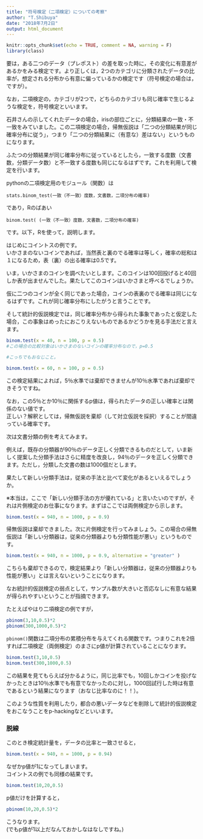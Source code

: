 ---
title: "符号検定（二項検定）についての考察"
author: "T.Shibuya"
date: "2018年7月2日"
output: html_document
---

```{r setup, include=FALSE}
knitr::opts_chunk$set(echo = TRUE, comment = NA, warning = F)
library(class)
```

要は，ある二つのデータ（プレポスト）の差を取った時に，その変化に有意差があるかをみる検定です。より正しくは，2つのカテゴリに分類されたデータの比率が，想定される分布から有意に偏っているかの検定です（符号検定の場合は，ですが）。  

なお，二項検定の，カテゴリが2つで，どちらのカテゴリも同じ確率で生じるような検定を，符号検定といいます。  


石井さんの示してくれたデータの場合，irisの部位ごとに，分類結果の一致・不一致をみていました。この二項検定の場合，帰無仮説は「二つの分類結果が同じ確率分布に従う」，つまり「二つの分類結果に（有意な）差はない」というものになります。  

ふたつの分類結果が同じ確率分布に従っているとしたら，一致する度数（文書数，分類データ数）と不一致する度数も同じになるはずです。これを利用して検定を行います。  

pythonの二項検定用のモジュール（関数）は

`stats.binom_test(一致（不一致）度数，文書数，二項分布の確率)`

であり，Rのばあい

`binom.test( (一致（不一致）度数，文書数，二項分布の確率)`


です。以下，Rを使って，説明します。   


はじめにコイントスの例です。  
いかさまのないコインであれば，当然表と裏のでる確率は等しく，確率の総和は１になるため，表（裏）の出る確率は0.5です。  

いま，いかさまのコインを調べたいとします。このコインは100回投げると40回しか表が出ませんでした。果たしてこのコインはいかさまと呼べるでしょうか。  

仮に二つのコインが全く同じであった場合，コインの表裏のでる確率は同じになるはずです。これが同じ確率分布にしたがうと言うことです。  

 そして統計的仮説検定では，同じ確率分布から得られた事象であったと仮定した場合，この事象はめったにおこりえないものであるかどうかを見る手法だと言えます。


```{r}


binom.test(x = 40, n = 100, p = 0.5)  
#この場合の比較対象はいかさまのないコインの確率分布なので，p=0.5

#こっちでもおなじこと。

binom.test(x = 60, n = 100, p = 0.5)  


```

この検定結果によれば，5％水準では棄却できませんが10％水準であれば棄却できそうですね。  

なお，この5％とか10％に関係するp値は，得られたデータの正しい確率とは関係のない値です。  
正しい？解釈としては，帰無仮説を棄却（して対立仮説を採択）することが間違っている確率です。



次は文書分類の例を考えてみます。  

例えば，既存の分類器が90％のデータ正しく分類できるものだとして，いま新しく提案した分類手法はさらに精度を改良し，94％のデータを正しく分類できます。ただし，分類した文書の数は1000個だとします。  

果たして新しい分類手法は，従来の手法と比べて変化があるといえるでしょうか。

※本当は，ここで「新しい分類手法の方が優れている」と言いたいのですが，それは片側検定のお仕事になります。まずはここでは両側検定から示します。

```{r}
binom.test(x = 940, n = 1000, p = 0.9) 
```

帰無仮説は棄却できました。次に片側検定を行ってみましょう。この場合の帰無仮説は「新しい分類器は，従来の分類器よりも分類性能が悪い」というものです。

```{r}
binom.test(x = 940, n = 1000, p = 0.9, alternative = "greater" )
```

こちらも棄却できるので，検定結果より「新しい分類器は，従来の分類器よりも性能が悪い」とは言えないということになります。  

なお統計的仮説検定の弱点として，サンプル数が大きいと否応なしに有意な結果が得られやすいということが指摘できます。  

たとえばやはり二項検定の例ですが，
```{r}
pbinom(3,10,0.5)*2
pbinom(300,1000,0.5)*2
```
`pbinom()`関数は二項分布の累積分布を与えてくれる関数です。つまりこれを2倍すれば二項検定（両側検定）のまさにp値が計算されていることになります。
```{r}
binom.test(3,10,0.5)
binom.test(300,1000,0.5)
```

この結果を見てもらえば分かるように，同じ比率でも，10回しかコインを投げなかったときは10％水準でも有意でなかったのに対し，1000回試行した時は有意であるという結果になります（おなじ比率なのに！！）。  

このような性質を利用したり，都合の悪いデータなどを削除して統計的仮説検定をおこなうことをp-hackingなどといいます。
  

  
###  脱線
このとき検定統計量を，データの比率と一致させると，
```{r}
binom.test(x = 940, n = 1000, p = 0.94)
```
なぜかp値が1になってしまいます。  
コイントスの例でも同様の結果です。

```{r}
binom.test(10,20,0.5)
```

p値だけを計算すると，
```{r}
pbinom(10,20,0.5)*2
```
こうなります。  
(でもp値が1以上だなんておかしなはなしですね。)



